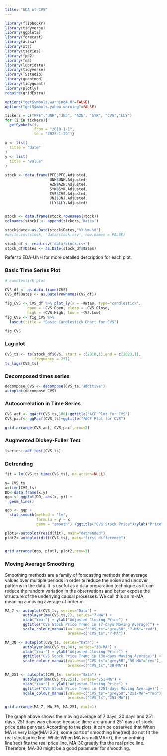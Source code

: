 ```yaml
---
title: "EDA of CVS"
---
```


```r
library(flipbookr)
library(tidyverse)
library(ggplot2)
library(forecast)
library(astsa) 
library(xts)
library(tseries)
library(fpp2)
library(fma)
library(lubridate)
library(tidyverse)
library(TSstudio)
library(quantmod)
library(tidyquant)
library(plotly)
require(gridExtra)

options("getSymbols.warning4.0"=FALSE)
options("getSymbols.yahoo.warning"=FALSE)

tickers = c("PFE","UNH","JNJ", "AZN", "SYK", "CVS","LLY")
for (i in tickers){
  getSymbols(i,
             from = "2010-1-1",
             to = "2023-1-29")}

x <- list(
  title = "date"
)
y <- list(
  title = "value"
)

stock <- data.frame(PFE$PFE.Adjusted,
                    UNH$UNH.Adjusted,
                    AZN$AZN.Adjusted,
                    SYK$SYK.Adjusted,
                    CVS$CVS.Adjusted,
                    JNJ$JNJ.Adjusted,
                    LLY$LLY.Adjusted)


stock <- data.frame(stock,rownames(stock))
colnames(stock) <- append(tickers,'Dates')

stock$date<-as.Date(stock$Dates,"%Y-%m-%d")
#write.csv(stock, 'data/stock.csv', row.names = FALSE)

stock_df <- read.csv('data/stock.csv')
stock_df$Dates <- as.Date(stock_df$Dates)
```

Refer to EDA-UNH for more detailed description for each plot.

### Basic Time Series Plot

```r
# candlestick plot

CVS_df <- as.data.frame(CVS)
CVS_df$Dates <- as.Date(rownames(CVS_df))

fig_CVS <- CVS_df %>% plot_ly(x = ~Dates, type="candlestick",
          open = ~CVS.Open, close = ~CVS.Close,
          high = ~CVS.High, low = ~CVS.Low) 
fig_CVS <- fig_CVS %>% 
  layout(title = "Basic Candlestick Chart for CVS")

fig_CVS
```

### Lag plot

```r
CVS_ts <- ts(stock_df$CVS, start = c(2010,1),end = c(2023,1),
             frequency = 251)
ts_lags(CVS_ts)
```

### Decomposed times series

```r
decompose_CVS <- decompose(CVS_ts,'additive')
autoplot(decompose_CVS)
```

### Autocorrelation in Time Series

```r
CVS_acf <- ggAcf(CVS_ts,100)+ggtitle("ACF Plot for CVS")
CVS_pacf<- ggPacf(CVS_ts)+ggtitle("PACF Plot for CVS")

grid.arrange(CVS_acf, CVS_pacf,nrow=2)
```

### Augmented Dickey-Fuller Test

```r
tseries::adf.test(CVS_ts)
```

### Detrending

```r
fit = lm(CVS_ts~time(CVS_ts), na.action=NULL) 

y= CVS_ts
x=time(CVS_ts)
DD<-data.frame(x,y)
ggp <- ggplot(DD, aes(x, y)) +           
  geom_line()

ggp <- ggp +                                     
  stat_smooth(method = "lm",
              formula = y ~ x,
              geom = "smooth") +ggtitle("CVS Stock Price")+ylab("Price")

plot1<-autoplot(resid(fit), main="detrended") 
plot2<-autoplot(diff(CVS_ts), main="first difference") 


grid.arrange(ggp, plot1, plot2,nrow=3)
```

### Moving Average Smoothing

Smoothing methods are a family of forecasting methods that average values over multiple periods in order to reduce the noise and uncover patterns in the data. It is useful as a data preparation technique as it can reduce the random variation in the observations and better expose the structure of the underlying causal processes. We call this an m-MA, meaning a moving average of order m.

```r
MA_7 <- autoplot(CVS_ts, series="Data") +
        autolayer(ma(CVS_ts,7), series="7-MA") +
        xlab("Year") + ylab("Adjusted Closing Price") +
        ggtitle("CVS Stock Price Trend in (7-days Moving Average)") +
        scale_colour_manual(values=c("CVS_ts"="grey50","7-MA"="red"),
                            breaks=c("CVS_ts","7-MA"))

MA_30 <- autoplot(CVS_ts, series="Data") +
        autolayer(ma(CVS_ts,30), series="30-MA") +
        xlab("Year") + ylab("Adjusted Closing Price") +
        ggtitle("CVS Stock Price Trend in (30-days Moving Average)") +
        scale_colour_manual(values=c("CVS_ts"="grey50","30-MA"="red"),
                            breaks=c("CVS_ts","30-MA"))

MA_251 <- autoplot(CVS_ts, series="Data") +
        autolayer(ma(CVS_ts,251), series="251-MA") +
        xlab("Year") + ylab("Adjusted Closing Price") +
        ggtitle("CVS Stock Price Trend in (251-days Moving Average)") +
        scale_colour_manual(values=c("CVS_ts"="grey50","251-MA"="red"),
                            breaks=c("CVS_ts","251-MA"))

grid.arrange(MA_7, MA_30, MA_251, ncol=1)
```

The graph above shows the moving average of 7 days, 30 days and 251 days. 251 days was choose because there are around 251 days of stock price data per year. According to the plots, it can be observed that When MA is very large(MA=251), some parts of smoothing line(red) do not fit the real stock price line. While When MA is small(MA=7), the smoothing line(red) fits the real price line. MA-30 greatly fits the real price line. Therefore, MA-30 might be a good parameter for smoothing.
